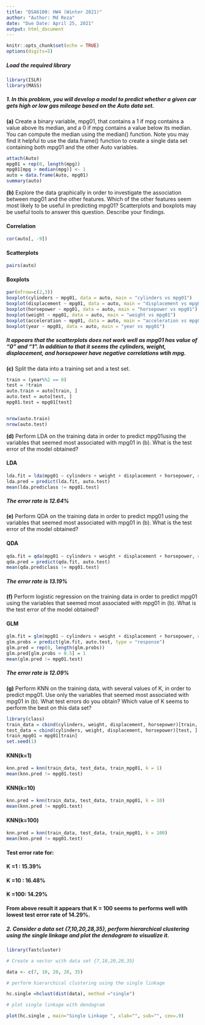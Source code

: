 ---
title: "DSA6100: HW4 (Winter 2021)"
author: "Author: Md Reza"
date: "Due Date: April 25, 2021"
output: html_document
---


```{r setup, include=FALSE}
knitr::opts_chunk$set(echo = TRUE)
options(digits=5)
```

##### Load the required library
```{r}
library(ISLR)
library(MASS)
```

##### __1.__ In this problem, you will develop a model to predict whether a given car gets high or low gas mileage based on the Auto data set.

__(a)__ Create a binary variable, mpg01, that contains a 1 if mpg contains a value above its median, and a 0 if mpg contains a value below its median. You can compute the median using the median() function. Note you may find it helpful to use the data.frame() function to create a single data set containing both mpg01 and the other Auto variables.

```{r}
attach(Auto)
mpg01 = rep(0, length(mpg))
mpg01[mpg > median(mpg)] <- 1
auto = data.frame(Auto, mpg01)
summary(auto)
```


__(b)__ Explore the data graphically in order to investigate the association between mpg01 and the other features. Which of the other features seem most likely to be useful in predicting mpg01? Scatterplots and boxplots may be useful tools to answer this question. Describe your findings.

#### Correlation
```{r}
cor(auto[, -9])
```

#### Scatterplots
```{r}
pairs(auto)
```

#### Boxplots
```{r}
par(mfrow=c(2,3))
boxplot(cylinders ~ mpg01, data = auto, main = "cylinders vs mpg01")
boxplot(displacement ~ mpg01, data = auto, main = "displacement vs mpg01")
boxplot(horsepower ~ mpg01, data = auto, main = "horsepower vs mpg01")
boxplot(weight ~ mpg01, data = auto, main = "weight vs mpg01")
boxplot(acceleration ~ mpg01, data = auto, main = "acceleration vs mpg01")
boxplot(year ~ mpg01, data = auto, main = "year vs mpg01")
```


##### It appears that the scatterplots does not work well as mpg01 has value of "0" and "1". In addition to that it seems the cylinders, weight, displacement, and horsepower have negative correlations wtih mpg. 


__(c)__ Split the data into a training set and a test set.


```{r}
train = (year%%2 == 0) 
test = !train
auto.train = auto[train, ]
auto.test = auto[test, ]
mpg01.test = mpg01[test]


nrow(auto.train)
nrow(auto.test)
```


__(d)__ Perform LDA on the training data in order to predict mpg01using the variables that seemed most associated with mpg01 in (b). What is the test error of the model obtained?

#### LDA

```{r}
lda.fit = lda(mpg01 ~ cylinders + weight + displacement + horsepower, data = Auto, subset = train)
lda.pred = predict(lda.fit, auto.test)
mean(lda.pred$class != mpg01.test)
```

##### The error rate is 12.64%


__(e)__ Perform QDA on the training data in order to predict mpg01 using the variables that seemed most associated with mpg01 in (b). What is the test error of the model obtained?

#### QDA

```{r}
qda.fit = qda(mpg01 ~ cylinders + weight + displacement + horsepower, data = auto, subset = train)
qda.pred = predict(qda.fit, auto.test)
mean(qda.pred$class != mpg01.test)
```

##### The error rate is 13.19%


__(f)__ Perform logistic regression on the training data in order to predict mpg01 using the variables that seemed most associated with mpg01 in (b). What is the test error of the model obtained?

#### GLM

```{r}
glm.fit = glm(mpg01 ~ cylinders + weight + displacement + horsepower, data = auto, family = binomial, subset = train)
glm.probs = predict(glm.fit, auto.test, type = "response")
glm.pred = rep(0, length(glm.probs))
glm.pred[glm.probs > 0.5] = 1
mean(glm.pred != mpg01.test)
```

##### The error rate is 12.09%


__(g)__ Perform KNN on the training data, with several values of K, in order to predict mpg01. Use only the variables that seemed most associated with mpg01 in (b). What test errors do you obtain? Which value of K seems to perform the best on this data set?


```{r}
library(class)
train_data = cbind(cylinders, weight, displacement, horsepower)[train, ]
test_data = cbind(cylinders, weight, displacement, horsepower)[test, ]
train_mpg01 = mpg01[train]
set.seed(1)
```


#### KNN(k=1)

```{r}
knn.pred = knn(train_data, test_data, train_mpg01, k = 1)
mean(knn.pred != mpg01.test)
```

#### KNN(k=10)

```{r}
knn.pred = knn(train_data, test_data, train_mpg01, k = 10)
mean(knn.pred != mpg01.test)
```

#### KNN(k=100)

```{r}
knn.pred = knn(train_data, test_data, train_mpg01, k = 100)
mean(knn.pred != mpg01.test)
```


#### Test error rate for:

#### K =1  : 15.39% 
#### K =10 : 16.48%
#### K =100: 14.29%

#### From above result it appears that K = 100 seems to performs well with lowest test error rate of 14.29%.




##### __2.__ Consider a data set {7,10,20,28,35}, perform hierarchical clustering using the single linkage and plot the dendogram to visualize it.


```{r}
library(fastcluster)

# Create a vector with data set {7,10,20,28,35}

data <- c(7, 10, 20, 28, 35)

# perform hierarchical clustering using the single linkage

hc.single =hclust(dist(data), method ="single")

# plot single linkage with dendogram

plot(hc.single , main="Single Linkage ", xlab="", sub="", cex=.9)

```

